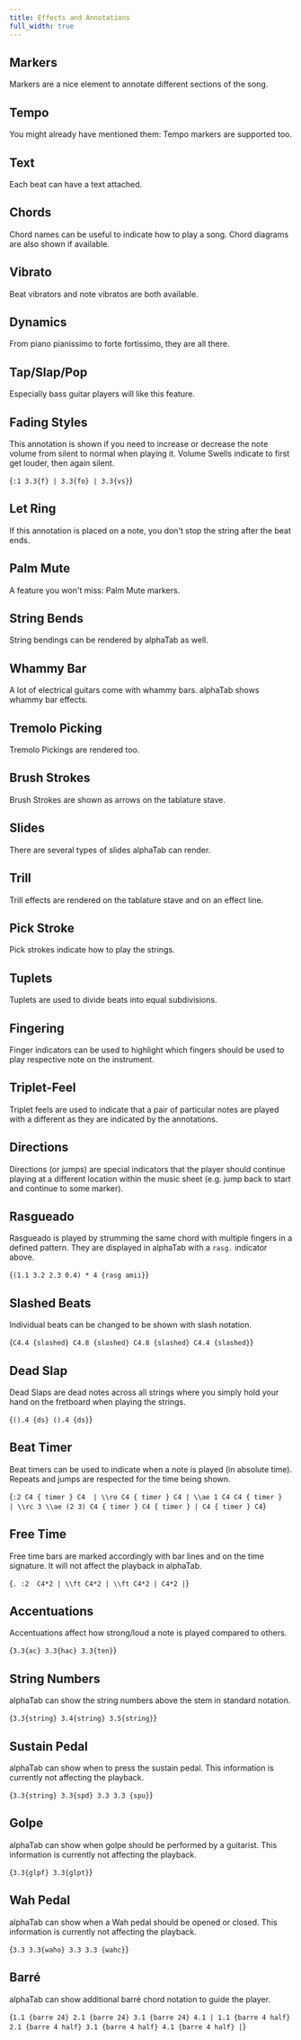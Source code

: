 ```yaml
---
title: Effects and Annotations
full_width: true
---
```



## Markers
Markers are a nice element to annotate different sections of the song. 
<AlphaTab file="/files/features/Markers.gp5" />

## Tempo
You might already have mentioned them: Tempo markers are supported too. 
<AlphaTab file="/files/features/Tempo.gp5" />

## Text
Each beat can have a text attached. 
<AlphaTab file="/files/features/Text.gp5" />

## Chords
Chord names can be useful to indicate how to play a song. Chord diagrams are also shown if available. 
<AlphaTab file="/files/features/Chords.gp5" />

## Vibrato
Beat vibrators and note vibratos are both available.
<AlphaTab file="/files/features/Vibrato.gp5" />

## Dynamics
From piano pianissimo to forte fortissimo, they are all there.
<AlphaTab file="/files/features/Dynamics.gp5" />

## Tap/Slap/Pop
Especially bass guitar players will like this feature.
<AlphaTab file="/files/features/Tap.gp5" />

## Fading Styles
This annotation is shown if you need to increase or decrease the note volume from silent to normal when
playing it. Volume Swells indicate to first get louder, then again silent.

<AlphaTab tex="true" player="true">{`
:1 3.3{f} | 3.3{fo} | 3.3{vs}
`}</AlphaTab>

## Let Ring
If this annotation is placed on a note, you don't stop the string after the beat ends. 
<AlphaTab file="/files/features/LetRing.gp5" />

## Palm Mute
A feature you won't miss: Palm Mute markers.
<AlphaTab file="/files/features/PalmMute.gp5" />

## String Bends
String bendings can be rendered by alphaTab as well. 
<AlphaTab file="/files/features/Bends.gp" />

## Whammy Bar
A lot of electrical guitars come with whammy bars. alphaTab shows whammy bar effects. 
<AlphaTab file="/files/features/Whammy.gp" />

## Tremolo Picking
Tremolo Pickings are rendered too. 
<AlphaTab file="/files/features/TremoloPicking.gp5" />

## Brush Strokes
Brush Strokes are shown as arrows on the tablature stave. 
<AlphaTab file="/files/features/Brush.gp5" />

## Slides
There are several types of slides alphaTab can render. 
<AlphaTab file="/files/features/Slides.gp5" />

## Trill
Trill effects are rendered on the tablature stave and on an effect line. 
<AlphaTab file="/files/features/Trill.gp5" />

## Pick Stroke
Pick strokes indicate how to play the strings. 
<AlphaTab file="/files/features/PickStroke.gp5" />

## Tuplets
Tuplets are used to divide beats into equal subdivisions. 
<AlphaTab file="/files/features/Tuplets.gp5" />

## Fingering
Finger indicators can be used to highlight which fingers should be used to play
respective note on the instrument. 
<AlphaTab file="/files/features/Fingering.gpx" />

## Triplet-Feel
Triplet feels are used to indicate that a pair of particular notes are played with a different 
as they are indicated by the annotations. 
<AlphaTab file="/files/features/TripletFeel.gpx" />

## Directions
Directions (or jumps) are special indicators that the player should continue playing at a different location
within the music sheet (e.g. jump back to start and continue to some marker).

<AlphaTab file="/files/features/directions-simple.gp" />

## Rasgueado 

Rasgueado is played by strumming the same chord with multiple fingers in a defined pattern. 
They are displayed in alphaTab with a `rasg.` indicator above.

<AlphaTab tex="true" tracks="all" player="true">{`
(1.1 3.2 2.3 0.4) * 4 {rasg amii}
`}</AlphaTab>

## Slashed Beats

Individual beats can be changed to be shown with slash notation.

<AlphaTab tex="true">{`
C4.4 {slashed} C4.8 {slashed} C4.8 {slashed} C4.4 {slashed}
`}</AlphaTab>


## Dead Slap

Dead Slaps are dead notes across all strings where you simply hold your hand on the fretboard
when playing the strings. 

<AlphaTab tex="true">{`
().4 {ds} ().4 {ds}
`}</AlphaTab>

## Beat Timer

Beat timers can be used to indicate when a note is played (in absolute time). Repeats and jumps are respected
for the time being shown.

<AlphaTab tex="true">{`
:2 C4 { timer } C4  |
\\ro C4 { timer } C4 |
\\ae 1 C4 C4 { timer }  |
\\rc 3 \\ae (2 3) C4 { timer } C4 { timer } |
C4 { timer } C4
`}</AlphaTab>

## Free Time

Free time bars are marked accordingly with bar lines and on the time signature. 
It will not affect the playback in alphaTab.

<AlphaTab tex="true">{`
.
:2 
C4*2 |
\\ft C4*2 |
\\ft C4*2 |
C4*2 |
`}</AlphaTab>

## Accentuations

Accentuations affect how strong/loud a note is played compared to others. 

<AlphaTab tex="true">{`
3.3{ac} 3.3{hac} 3.3{ten}
`}</AlphaTab>

## String Numbers

alphaTab can show the string numbers above the stem in standard notation.
 
<AlphaTab tex="true">{`
3.3{string} 3.4{string} 3.5{string}
`}</AlphaTab>

## Sustain Pedal

alphaTab can show when to press the sustain pedal. This information is currently not affecting the playback.
 
<AlphaTab tex="true">{`
3.3{string} 3.3{spd} 3.3 3.3 {spu}
`}</AlphaTab>

## Golpe

alphaTab can show when golpe should be performed by a guitarist. This information is currently not affecting the playback.

<AlphaTab tex="true">{`
3.3{glpf} 3.3{glpt}
`}</AlphaTab>

## Wah Pedal

alphaTab can show when a Wah pedal should be opened or closed. This information is currently not affecting the playback.

<AlphaTab tex="true">{`
3.3 3.3{waho} 3.3 3.3 {wahc}
`}</AlphaTab>

## Barré 

alphaTab can show additional barré chord notation to guide the player.

<AlphaTab tex="true">{`
1.1 {barre 24} 2.1 {barre 24} 3.1 {barre 24} 4.1 |
1.1 {barre 4 half} 2.1 {barre 4 half} 3.1 {barre 4 half} 4.1 {barre 4 half} |
`}</AlphaTab>